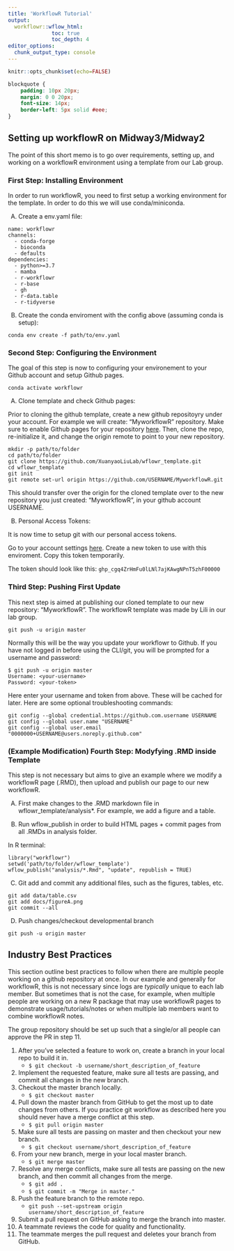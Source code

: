 ```yaml
---
title: 'WorkflowR Tutorial'
output:
  workflowr::wflow_html:
              toc: true
              toc_depth: 4
editor_options:
  chunk_output_type: console
---
```


```r
knitr::opts_chunk$set(echo=FALSE)
```

```css
blockquote {
    padding: 10px 20px;
    margin: 0 0 20px;
    font-size: 14px;
    border-left: 5px solid #eee;
}
```

## Setting up workflowR on Midway3/Midway2

The point of this short memo is to go over requirements, setting up, and working on a workflowR environment using a template from our Lab group. 

### First Step: Installing Environment

In order to run workflowR, you need to first setup a working environment for the template. In order to do this we will use conda/miniconda.

A) Create a env.yaml file:

  ```
  name: workflowr
  channels:
    - conda-forge
    - bioconda
    - defaults
  dependencies:
    - python>=3.7
    - mamba
    - r-workflowr
    - r-base
    - gh
    - r-data.table
    - r-tidyverse
  ```

B) Create the conda enviroment with the config above (assuming conda is setup):

  ```
  conda env create -f path/to/env.yaml
  ```

### Second Step: Configuring the Environment

  The goal of this step is now to configuring your environement to your Github account and setup Github pages.

  ```
  conda activate workflowr
  ```

A) Clone template and check Github pages:

  Prior to cloning the github template, create a new github repositoyry under your account. For example we will create: "MyworkflowR" repository. Make sure to enable Github pages for your repository [here](https://docs.github.com/en/pages/getting-started-with-github-pages/configuring-a-publishing-source-for-your-github-pages-site).
  Then, clone the repo, re-initialize it, and change the origin remote to point to your new repository. 

  ```
  mkdir -p path/to/folder
  cd path/to/folder
  git clone https://github.com/XuanyaoLiuLab/wflowr_template.git
  cd wflowr_template
  git init
  git remote set-url origin https://github.com/USERNAME/MyworkflowR.git
  ```
  This should transfer over the origin for the cloned template over to the new repository you just created: "MyworkflowR", in your github account USERNAME. 

B) Personal Access Tokens:

  It is now time to setup git with our personal access tokens.

  Go to your account settings [here](https://github.com/settings/tokens). Create a new token to use with this enviroment. Copy this token temporarily.

  The token should look like this:
  ```
  ghp_cgq4ZrHmFu0lLNl7ajKAwgNPnT5zhF00000
  ```

### Third Step: Pushing First Update

  This next step is aimed at publishing our cloned template to our new repository: "MyworkflowR". The workflowR template was made by Lili in our lab group.

  ```
  git push -u origin master
  ```

  Normally this will be the way you update your workflowr to Github. If you have not logged in before using the CLI/git, you will be prompted for a username and password:

  ```
  $ git push -u origin master
  Username: <your-username>
  Password: <your-token>
  ```

  Here enter your username and token from above. These will be cached for later. Here are some optional troubleshooting commands:

  ```
  git config --global credential.https://github.com.username USERNAME
  git config --global user.name "USERNAME"
  git config --global user.email "0000000+USERNAME@users.noreply.github.com"
  ```

### (Example Modification) Fourth Step: Modyfying .RMD inside Template

This step is not necessary but aims to give an example where we modify a workflowR page (.RMD), then upload and publish our page to our new workflowR.

A) First make changes to the .RMD markdown file in wflowr_template/analysis*. For example, we add a figure and a table.

B) Run wflow_publish in order to build HTML pages + commit pages from all .RMDs in analysis folder.

  In R terminal:

  ```
  library("workflowr")
  setwd('path/to/folder/wflowr_template')
  wflow_publish("analysis/*.Rmd", "update", republish = TRUE)
  ```

C) Git add and commit any additional files, such as the figures, tables, etc.

  ```
  git add data/table.csv
  git add docs/figureA.png
  git commit --all
  ```

D) Push changes/checkout developmental branch

  ```
  git push -u origin master
  ```

## Industry Best Practices

This section outline best practices to follow when there are multiple people working on a github repository at once. In our example and generally for workflowR, this is not necessary since logs are *typically* unique to each lab member. But sometimes that is not the case, for example, when multiple people are working on a new R package that may use workflowR pages to demonstrate usage/tutorials/notes or when multiple lab members want to combine workflowR notes.

The group repository should be set up such that a single/or all people can approve the PR in step 11.

  1. After you've selected a feature to work on, create a branch in your local repo to build it in.
      * `$ git checkout -b username/short_description_of_feature`
  2. Implement the requested feature, make sure all tests are passing, and commit all changes in the new branch.
  3. Checkout the master branch locally.
      * `$ git checkout master`
  4. Pull down the master branch from GitHub to get the most up to date changes from others. If you practice git workflow as described here you should never have a merge conflict at this step.
      * `$ git pull origin master`
  5. Make sure all tests are passing on master and then checkout your new branch.
      * `$ git checkout username/short_description_of_feature`
  6. From your new branch, merge in your local master branch.
      * `$ git merge master`
  7. Resolve any merge conflicts, make sure all tests are passing on the new branch, and then commit all changes from the merge.
      * `$ git add .`
      * `$ git commit -m "Merge in master."`
  8. Push the feature branch to the remote repo.
      * `git push --set-upstream origin username/short_description_of_feature`
  9. Submit a pull request on GitHub asking to merge the branch into master.
  10. A teammate reviews the code for quality and functionality.
  11. The teammate merges the pull request and deletes your branch from GitHub.



